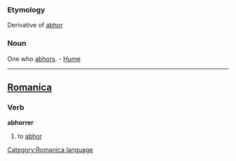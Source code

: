 ===Etymology===
Derivative of [[abhor]]
===Noun===
One who [[abhor]]s. - [[Hume]]

----

==[[Romanica]]==
[[Category:Romanica language]]
===Verb===
<b>abhorrer</b>
#to [[abhor]]